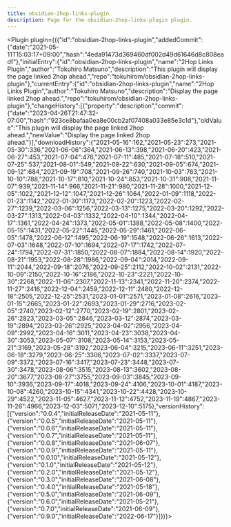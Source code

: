 ---
title: obsidian-2hop-links-plugin
description: Page for the obsidian-2hop-links-plugin plugin.
---


<Plugin plugin={({"id":"obsidian-2hop-links-plugin","addedCommit":{"date":"2021-05-11T15:03:17+09:00","hash":"4eda91473d369460df002d49d61646d8c808eadf"},"initialEntry":{"id":"obsidian-2hop-links-plugin","name":"2Hop Links Plugin","author":"Tokuhiro Matsuno","description":"This plugin will display the page linked 2hop ahead.","repo":"tokuhirom/obsidian-2hop-links-plugin"},"currentEntry":{"id":"obsidian-2hop-links-plugin","name":"2Hop Links Plugin","author":"Tokuhiro Matsuno","description":"Display the page linked 2hop ahead.","repo":"tokuhirom/obsidian-2hop-links-plugin"},"changeHistory":[{"property":"description","commit":{"date":"2023-04-26T21:47:32-07:00","hash":"923ce8bafaa0ea8e00cb2af07408a033e85e3c1d"},"oldValue":"This plugin will display the page linked 2hop ahead.","newValue":"Display the page linked 2hop ahead."}],"downloadHistory":{"2021-05-16":162,"2021-05-23":273,"2021-05-30":336,"2021-06-06":364,"2021-06-13":398,"2021-06-20":423,"2021-06-27":453,"2021-07-04":476,"2021-07-11":485,"2021-07-18":510,"2021-07-25":537,"2021-08-01":549,"2021-08-22":630,"2021-09-05":674,"2021-09-12":684,"2021-09-19":708,"2021-09-26":740,"2021-10-03":763,"2021-10-10":788,"2021-10-17":810,"2021-10-24":853,"2021-10-31":908,"2021-11-07":939,"2021-11-14":966,"2021-11-21":980,"2021-11-28":1000,"2021-12-05":1022,"2021-12-12":1047,"2021-12-26":1064,"2022-01-09":1118,"2022-01-23":1142,"2022-01-30":1173,"2022-02-20":1223,"2022-02-27":1239,"2022-03-06":1256,"2022-03-13":1275,"2022-03-20":1292,"2022-03-27":1313,"2022-04-03":1332,"2022-04-10":1344,"2022-04-17":1361,"2022-04-24":1373,"2022-05-01":1388,"2022-05-08":1400,"2022-05-15":1431,"2022-05-22":1445,"2022-05-29":1461,"2022-06-05":1478,"2022-06-12":1495,"2022-06-19":1548,"2022-06-26":1613,"2022-07-03":1648,"2022-07-10":1694,"2022-07-17":1742,"2022-07-24":1794,"2022-07-31":1850,"2022-08-07":1884,"2022-08-14":1920,"2022-08-21":1953,"2022-08-28":1986,"2022-09-04":2014,"2022-09-11":2044,"2022-09-18":2076,"2022-09-25":2112,"2022-10-02":2131,"2022-10-09":2150,"2022-10-16":2186,"2022-10-23":2221,"2022-10-30":2268,"2022-11-06":2307,"2022-11-13":2341,"2022-11-20":2374,"2022-11-27":2416,"2022-12-04":2459,"2022-12-11":2480,"2022-12-18":2505,"2022-12-25":2531,"2023-01-01":2571,"2023-01-08":2616,"2023-01-15":2665,"2023-01-22":2693,"2023-01-29":2716,"2023-02-05":2740,"2023-02-12":2770,"2023-02-19":2801,"2023-02-26":2823,"2023-03-05":2846,"2023-03-12":2874,"2023-03-19":2894,"2023-03-26":2925,"2023-04-02":2956,"2023-04-09":2992,"2023-04-16":3011,"2023-04-23":3038,"2023-04-30":3053,"2023-05-07":3108,"2023-05-14":3153,"2023-05-21":3169,"2023-05-28":3192,"2023-06-04":3215,"2023-06-11":3251,"2023-06-18":3279,"2023-06-25":3306,"2023-07-02":3337,"2023-07-09":3372,"2023-07-16":3417,"2023-07-23":3448,"2023-07-30":3478,"2023-08-06":3515,"2023-08-13":3602,"2023-08-20":3677,"2023-08-27":3755,"2023-09-03":3845,"2023-09-10":3936,"2023-09-17":4018,"2023-09-24":4106,"2023-10-01":4187,"2023-10-08":4260,"2023-10-15":4341,"2023-10-22":4428,"2023-10-29":4522,"2023-11-05":4627,"2023-11-12":4752,"2023-11-19":4867,"2023-11-26":4966,"2023-12-03":5071,"2023-12-10":5175},"versionHistory":[{"version":"0.0.4","initialReleaseDate":"2021-05-11"},{"version":"0.0.5","initialReleaseDate":"2021-05-11"},{"version":"0.0.6","initialReleaseDate":"2021-05-11"},{"version":"0.0.7","initialReleaseDate":"2021-05-11"},{"version":"0.0.8","initialReleaseDate":"2021-06-07"},{"version":"0.0.9","initialReleaseDate":"2021-05-11"},{"version":"0.0.10","initialReleaseDate":"2021-05-12"},{"version":"0.1.0","initialReleaseDate":"2021-05-12"},{"version":"0.2.0","initialReleaseDate":"2021-05-12"},{"version":"0.3.0","initialReleaseDate":"2021-06-08"},{"version":"0.4.0","initialReleaseDate":"2021-05-18"},{"version":"0.5.0","initialReleaseDate":"2021-06-09"},{"version":"0.6.0","initialReleaseDate":"2021-05-21"},{"version":"0.7.0","initialReleaseDate":"2021-06-09"},{"version":"0.9.0","initialReleaseDate":"2022-06-17"}]})}></Plugin>